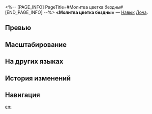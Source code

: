 <%-- [PAGE_INFO]
PageTitle=#Молитва цветка бездны#
[END_PAGE_INFO] --%>
{{Навык Инфобокс
|Название         = Молитва цветка бездны
|Изображение      = Навык Молитва цветка бездны.png
|Персонаж         = Лоча
|Тип              = Навык
|Тэг              = Восстановление
|УронСтойк        = 
|ЭнергияГен       = 30
|Энергия          = 
|Длительность     = 
|Описание         = Использование навыка восстанавливает выбранному союзнику НР, равное {{Цвет|Выделенный|40%—64%}} от силы атаки Лочи плюс {{Цвет|Выделенный|200—890}} ед. Лоча также получает 1 ур. Цветка Бездны.<br />Когда НР любого союзника опускается ниже или равно 50%, Лоча немедленно применяет к нему сходный с навыком эффект и не расходует очки навыков. Этот эффект может сработать повторно только через 2 хода.
|Свойство1        = 
|Масштабирование1 = 
}}
'''«Молитва цветка бездны»''' — [[Навык]] [[Лоча]].

==Превью==
{{Превью
|Файл = Молитва цветка бездны Превью
}}

==Масштабирование==
{{Масштабирование навыка|тип=Навык
|40%;42.5%;45%;47.5%;50%;52%;54%;56%;58%;60%;62%;64%;66%;68%;70%
|20000%;32000%;41000%;50000%;56000%;62000%;66500%;71000%;75500%;80000%;84500%;89000%;93500%;98000%;102500%
}}

==На других языках==
{{На других языках
|en   = Prayer of Abyss Flower
|zhs  = 白花的祈望
|zht  = 白花的祈望
|ja   = {{Rubi|白花|びゃっか}}の{{Rubi|祈望|きぼう}}
|ko   = 백화의 기원
|es   = Oración de la flor abisal
|fr   = Prière de la Fleur de l'abîme
|ru   = Молитва цветка бездны
|th   = Prayer of Abyss Flower
|vi   = Lời Cầu Nguyện Của Hoa Trắng
|de   = Gebet der Abgrundblume
|id   = Prayer of Abyss Flower
|pt   = Prece da Flor do Abismo
}}

==История изменений==
{{История изменений|3.5}}

==Навигация==
{{Навык Навбокс|Лоча}}

[[en:]]